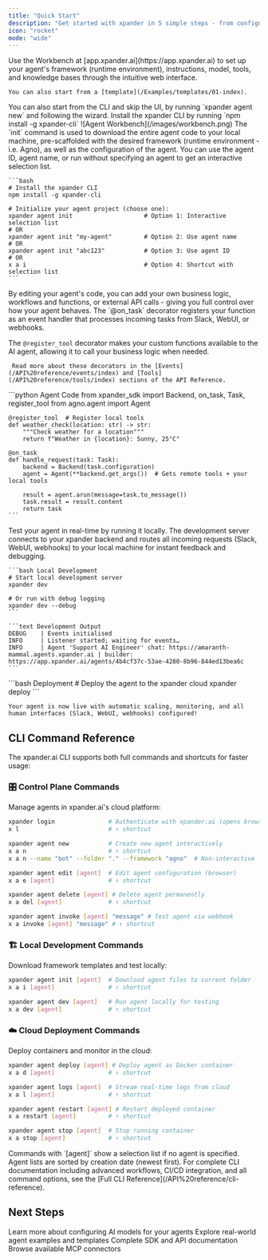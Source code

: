 ```yaml
---
title: "Quick Start"
description: "Get started with xpander in 5 simple steps - from configuration to production deployment"
icon: "rocket"
mode: "wide"
---
```


<Steps>
  <Step title="Start from a new or existing agent">
    Use the Workbench at [app.xpander.ai](https://app.xpander.ai) to set up your agent's framework (runtime environment), instructions, model, tools, and knowledge bases through the intuitive web interface.

    You can also start from a [template](/Examples/templates/01-index).

  <Tip>
  You can also start from the CLI and skip the UI, by running `xpander agent new` and following the wizard. Install the xpander CLI by running `npm install -g xpander-cli`
</Tip>
    <Frame caption="The Agent Workbench is used to control and test the agent backend">
    ![Agent Workbench](/images/workbench.png)
    </Frame>


  </Step>

  <Step title="Download and customize your agent code">
   The `init` command is used to download the entire agent code to your local machine, pre-scaffolded with the desired framework (runtime environment - i.e. Agno), as well as the configuration of the agent.

   <Note>
   You can use the agent ID, agent name, or run without specifying an agent to get an interactive selection list.
   </Note>

    ```bash
    # Install the xpander CLI
    npm install -g xpander-cli

    # Initialize your agent project (choose one):
    xpander agent init                    # Option 1: Interactive selection list
    # OR
    xpander agent init "my-agent"         # Option 2: Use agent name
    # OR  
    xpander agent init "abc123"           # Option 3: Use agent ID
    # OR
    x a i                                 # Option 4: Shortcut with selection list
    ```

  </Step>

  <Step title="Add your business logic">
  By editing your agent's code, you can add your own business logic, workflows and functions, or external API calls - giving you full control over how your agent behaves.
<Note>
  The `@on_task` decorator registers your function as an event handler that processes incoming tasks from Slack, WebUI, or webhooks. 

  The `@register_tool` decorator makes your custom functions available to the AI agent, allowing it to call your business logic when needed. 
  
     Read more about these decorators in the [Events](/API%20reference/events/index) and [Tools](/API%20reference/tools/index) sections of the API Reference.
  </Note>
    ```python Agent Code
    from xpander_sdk import Backend, on_task, Task, register_tool
    from agno.agent import Agent

    @register_tool  # Register local tools
    def weather_check(location: str) -> str:
        """Check weather for a location"""
        return f"Weather in {location}: Sunny, 25°C"

    @on_task
    def handle_request(task: Task):
        backend = Backend(task.configuration)
        agent = Agent(**backend.get_args())  # Gets remote tools + your local tools
        
        result = agent.arun(message=task.to_message())
        task.result = result.content
        return task
    ```
  </Step>

  <Step title="Test locally">
    Test your agent in real-time by running it locally. The development server connects to your xpander backend and routes all incoming requests (Slack, WebUI, webhooks) to your local machine for instant feedback and debugging.

    ```bash Local Development
    # Start local development server
    xpander dev
    
    # Or run with debug logging
    xpander dev --debug
    ```

    ```text Development Output
    DEBUG    | Events initialised 
    INFO     | Listener started; waiting for events…
    INFO     | Agent 'Support AI Engineer' chat: https://amaranth-mammal.agents.xpander.ai | builder: https://app.xpander.ai/agents/4b4cf37c-53ae-4280-8b96-844ed13bea6c
    ```
  </Step>

  <Step title="Deploy to your environment">
    ```bash Deployment
    # Deploy the agent to the xpander cloud
    xpander deploy
    ```

    Your agent is now live with automatic scaling, monitoring, and all human interfaces (Slack, WebUI, webhooks) configured!
  </Step>
</Steps>

## CLI Command Reference

The xpander.ai CLI supports both full commands and shortcuts for faster usage:

### 🎛️ Control Plane Commands
Manage agents in xpander.ai's cloud platform:

```bash
xpander login               # Authenticate with xpander.ai (opens browser)
x l                         # ↑ shortcut

xpander agent new           # Create new agent interactively  
x a n                       # ↑ shortcut
x a n --name "bot" --folder "." --framework "agno"  # Non-interactive

xpander agent edit [agent]  # Edit agent configuration (browser)
x a e [agent]               # ↑ shortcut

xpander agent delete [agent] # Delete agent permanently
x a del [agent]             # ↑ shortcut

xpander agent invoke [agent] "message" # Test agent via webhook
x a invoke [agent] "message" # ↑ shortcut
```

### 🏗️ Local Development Commands  
Download framework templates and test locally:

```bash
xpander agent init [agent]  # Download agent files to current folder
x a i [agent]               # ↑ shortcut

xpander agent dev [agent]   # Run agent locally for testing
x a dev [agent]             # ↑ shortcut
```

### ☁️ Cloud Deployment Commands
Deploy containers and monitor in the cloud:

```bash
xpander agent deploy [agent] # Deploy agent as Docker container
x a d [agent]               # ↑ shortcut

xpander agent logs [agent]  # Stream real-time logs from cloud
x a l [agent]               # ↑ shortcut

xpander agent restart [agent] # Restart deployed container
x a restart [agent]         # ↑ shortcut

xpander agent stop [agent]  # Stop running container
x a stop [agent]            # ↑ shortcut
```

<Tip>
Commands with `[agent]` show a selection list if no agent is specified. Agent lists are sorted by creation date (newest first).
</Tip>

<Note>
For complete CLI documentation including advanced workflows, CI/CD integration, and all command options, see the [Full CLI Reference](/API%20reference/cli-reference).
</Note>

## Next Steps

<CardGroup cols={2}>
  <Card title="AI Model Configuration" icon="brain" href="/user-guide/backend-configuration/ai-model">
    Learn more about configuring AI models for your agents
  </Card>
  <Card title="Examples" icon="code" href="/Examples">
    Explore real-world agent examples and templates
  </Card>
  <Card title="API Reference" icon="book" href="/API reference">
    Complete SDK and API documentation
  </Card>
  <Card title="Connectors" icon="plug" href="/connectors">
    Browse available MCP connectors
  </Card>
</CardGroup>